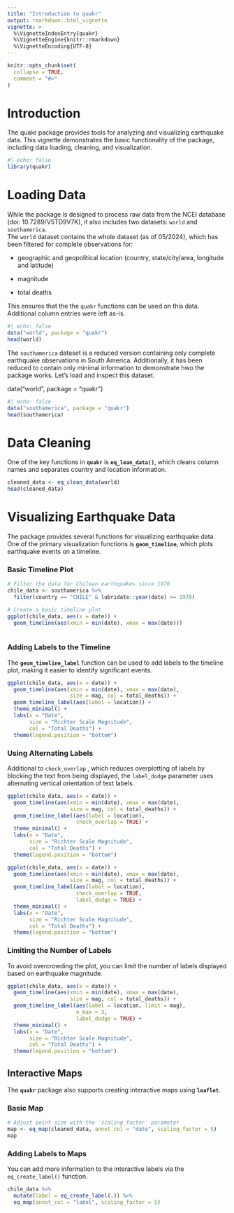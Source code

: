 ```yaml
---
title: "Introduction to quakr"
output: rmarkdown::html_vignette
vignette: >
  %\VignetteIndexEntry{quakr}
  %\VignetteEngine{knitr::rmarkdown}
  %\VignetteEncoding{UTF-8}
---
```


```r
knitr::opts_chunk$set(
  collapse = TRUE,
  comment = "#>"
)
```

# Introduction

The quakr package provides tools for analyzing and visualizing earthquake data. This vignette demonstrates the basic functionality of the package, including data loading, cleaning, and visualization.

```r
#| echo: false
library(quakr)
```

# Loading Data

While the package is designed to process raw data from the NCEI database (doi: 10.7289/V5TD9V7K), it also includes two datasets: `world` and `southamerica`.\
The `world` dataset contains the whole dataset (as of 05/2024), which has been filtered for complete observations for:

-   geographic and geopolitical location (country, state/city/area, longitude and latitude)

-   magnitude

-   total deaths

This ensures that the the `quakr` functions can be used on this data. Additional column entries were left as-is.

```r
#| echo: false
data("world", package = "quakr")
head(world)
```

The `southamerica` dataset is a reduced version containing only complete earthquake observations in South America. Additionally, it has been reduced to contain only minimal information to demonstrate hwo the package works. Let's load and inspect this dataset.

data("world", package = "quakr")

```r
#| echo: false
data("southamerica", package = "quakr")
head(southamerica)
```

# Data Cleaning

One of the key functions in **`quakr`** is **`eq_lean_data()`**, which cleans column names and separates country and location information.

```r
cleaned_data <- eq_clean_data(world)
head(cleaned_data)
```

# Visualizing Earthquake Data

The package provides several functions for visualizing earthquake data. One of the primary visualization functions is **`geom_timeline`**, which plots earthquake events on a timeline.

### Basic Timeline Plot

```r
# Filter the data for Chilean earthquakes since 1970
chile_data <- southamerica %>%
  filter(country == "CHILE" & lubridate::year(date) >= 1970)

# Create a basic timeline plot
ggplot(chile_data, aes(x = date)) +
  geom_timeline(aes(xmin = min(date), xmax = max(date))) 
  
```

### **Adding Labels to the Timeline**

The **`geom_timeline_label`** function can be used to add labels to the timeline plot, making it easier to identify significant events.

```r
ggplot(chile_data, aes(x = date)) +
  geom_timeline(aes(xmin = min(date), xmax = max(date), 
                    size = mag, col = total_deaths)) +
  geom_timeline_label(aes(label = location)) +
  theme_minimal() +
  labs(x = "Date",
       size = "Richter Scale Magnitude",
       col = "Total Deaths") +
  theme(legend.position = "bottom")
```

### Using Alternating Labels

Additional to `check_overlap` , which reduces overplotting of labels by blocking the text from being displayed, the `label_dodge` parameter uses alternating vertical orientation of text labels.

```r
ggplot(chile_data, aes(x = date)) +
  geom_timeline(aes(xmin = min(date), xmax = max(date), 
                    size = mag, col = total_deaths)) +
  geom_timeline_label(aes(label = location), 
                      check_overlap = TRUE) +
  theme_minimal() +
  labs(x = "Date",
       size = "Richter Scale Magnitude",
       col = "Total Deaths") +
  theme(legend.position = "bottom")
```

```r
ggplot(chile_data, aes(x = date)) +
  geom_timeline(aes(xmin = min(date), xmax = max(date), 
                    size = mag, col = total_deaths)) +
  geom_timeline_label(aes(label = location), 
                      check_overlap = TRUE,
                      label_dodge = TRUE) +
  theme_minimal() +
  labs(x = "Date",
       size = "Richter Scale Magnitude",
       col = "Total Deaths") +
  theme(legend.position = "bottom")
```

### **Limiting the Number of Labels**

To avoid overcrowding the plot, you can limit the number of labels displayed based on earthquake magnitude.

```r
ggplot(chile_data, aes(x = date)) +
  geom_timeline(aes(xmin = min(date), xmax = max(date),
                    size = mag, col = total_deaths)) +
  geom_timeline_label(aes(label = location, limit = mag), 
                      n_max = 3, 
                      label_dodge = TRUE) +
  theme_minimal() +
  labs(x = "Date",
       size = "Richter Scale Magnitude",
       col = "Total Deaths") +
  theme(legend.position = "bottom")
```

## Interactive Maps

The **`quakr`** package also supports creating interactive maps using **`leaflet`**.

### Basic Map

```r
# Adjust point size with the `scaling_factor` parameter
map <- eq_map(cleaned_data, annot_col = "date", scaling_factor = 5)
map
```

### Adding Labels to Maps

You can add more information to the interactive labels via the `eq_create_label()` function.

```r
chile_data %>% 
  mutate(label = eq_create_label(.)) %>% 
  eq_map(annot_col = "label", scaling_factor = 5)
```
